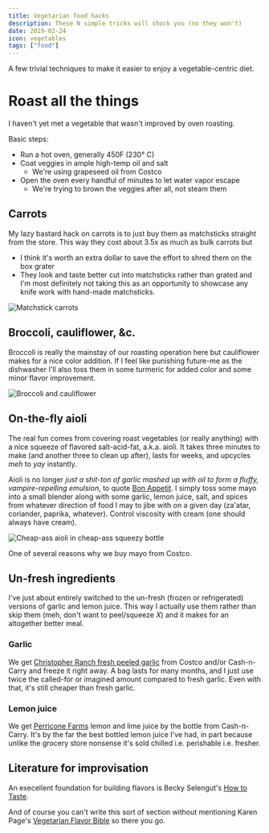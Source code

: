 ```yaml
---
title: Vegetarian food hacks
description: These N simple tricks will shock you (no they won't)
date: 2019-02-24
icon: vegetables
tags: ["food"]
---
```


A few trivial techniques to make it easier to enjoy a vegetable-centric diet.

# Roast all the things

I haven't yet met a vegetable that wasn't improved by oven roasting.

Basic steps:

- Run a hot oven, generally 450F (230&deg; C)
- Coat veggies in ample high-temp oil and salt
  - We're using grapeseed oil from Costco
- Open the oven every handful of minutes to let water vapor escape
  - We're trying to brown the veggies after all, not steam them

## Carrots

My lazy bastard hack on carrots is to just buy them as matchsticks straight from the store. This way they cost about 3.5x as much as bulk carrots but

- I think it's worth an extra dollar to save the effort to shred them on the box grater
- They look and taste better cut into matchsticks rather than grated and I'm most definitely not taking this as an opportunity
  to showcase any knife work with hand-made matchsticks.

![](images/IMG_20190224_101951.jpg "Matchstick carrots")

## Broccoli, cauliflower, &amp;c.

Broccoli is really the mainstay of our roasting operation here but cauliflower makes for a nice color addition.
If I feel like punishing future-me as the dishwasher I'll also toss them in some turmeric for added color
and some minor flavor improvement.

![](images/IMG_20190224_101944.jpg "Broccoli and cauliflower")

## On-the-fly aioli

The real fun comes from covering roast vegetables (or really anything) with a nice squeeze of flavored salt-acid-fat, a.k.a. aioli.
It takes three minutes to make (and another three to clean up after), lasts for weeks, and upcycles _meh_ to _yay_ instantly.

Aioli is no longer _just a shit-ton of garlic mashed up with oil to form a fluffy, vampire-repelling emulsion_, 
to quote [Bon Appetit](https://www.bonappetit.com/story/what-is-aioli). 
I simply toss some mayo into a small blender along with some garlic, lemon juice, salt, 
and spices from whatever direction of food I may to jibe with on a given day (za'atar, coriander, paprika, whatever).
Control viscosity with cream (one should always have cream).

![](images/IMG_20190224_102020.jpg "Cheap-ass aioli in cheap-ass squeezy bottle")

One of several reasons why we buy mayo from Costco.

## Un-fresh ingredients

I've just about entirely switched to the un-fresh (frozen or refrigerated) versions of garlic and lemon juice.
This way I actually use them rather than skip them (meh, don't want to peel/squeeze _X_) and it makes for an altogether better meal.

### Garlic
We get [Christopher Ranch fresh peeled garlic](https://www.christopherranch.com/products/fresh-peeled-garlic/) from Costco and/or Cash-n-Carry
and freeze it right away. A bag lasts for many months, and I just use twice the called-for or imagined amount compared to fresh garlic.
Even with that, it's still cheaper than fresh garlic.

### Lemon juice
We get [Perricone Farms](https://perriconefarms.com/) lemon and lime juice by the bottle from Cash-n-Carry. 
It's by the far the best bottled lemon juice I've had, in part because unlike the grocery store nonsense it's sold chilled i.e. perishable i.e. fresher.

## Literature for improvisation

An execellent foundation for building flavors is Becky Selengut's [How to Taste](https://www.powells.com/book/-9781632171054).

And of course you can't write this sort of section without mentioning Karen Page's [Vegetarian Flavor Bible](https://www.powells.com/book/-9780316244183)
so there you go.